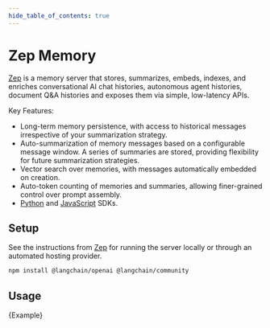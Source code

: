```yaml
---
hide_table_of_contents: true
---
```


# Zep Memory

[Zep](https://github.com/getzep/zep) is a memory server that stores, summarizes, embeds, indexes, and enriches conversational AI chat histories, autonomous agent histories, document Q&A histories and exposes them via simple, low-latency APIs.

Key Features:

- Long-term memory persistence, with access to historical messages irrespective of your summarization strategy.
- Auto-summarization of memory messages based on a configurable message window. A series of summaries are stored, providing flexibility for future summarization strategies.
- Vector search over memories, with messages automatically embedded on creation.
- Auto-token counting of memories and summaries, allowing finer-grained control over prompt assembly.
- [Python](https://github.com/getzep/zep-python) and [JavaScript](https://github.com/getzep/zep-js) SDKs.

## Setup

See the instructions from [Zep](https://github.com/getzep/zep) for running the server locally or through an automated hosting provider.


<IntegrationInstallTooltip></IntegrationInstallTooltip>

```bash npm2yarn
npm install @langchain/openai @langchain/community
```

## Usage


<CodeBlock language="typescript">{Example}</CodeBlock>
